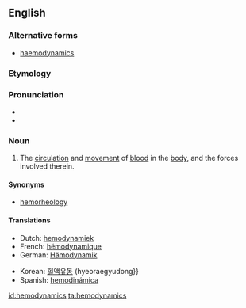 ==English==
===Alternative forms===
*[[haemodynamics]]

===Etymology===

{{prefix|hemo|dynamics}}

===Pronunciation===

*{{IPA|ˌhimoʊdaɪˈnæmɪks}}
*{{rhymes|æmɪks}}

===Noun===
{{en-noun|-}}
{{wikipedia}}

#{{medicine}} The [[circulation]] and [[movement]] of [[blood]] in the [[body]], and the forces involved therein.

====Synonyms====
*[[hemorheology]]

====Translations====
{{trans-top|circulation of blood}}
*Dutch: [[hemodynamiek]]
*French: [[hémodynamique]]
*German: [[Hämodynamik]] {{f}}
{{trans-mid}}
*Korean: [[혈액유동]] (hyeoraegyudong}}
*Spanish: [[hemodinámica]] {{f}}
{{trans-bottom}}

[[id:hemodynamics]]
[[ta:hemodynamics]]
